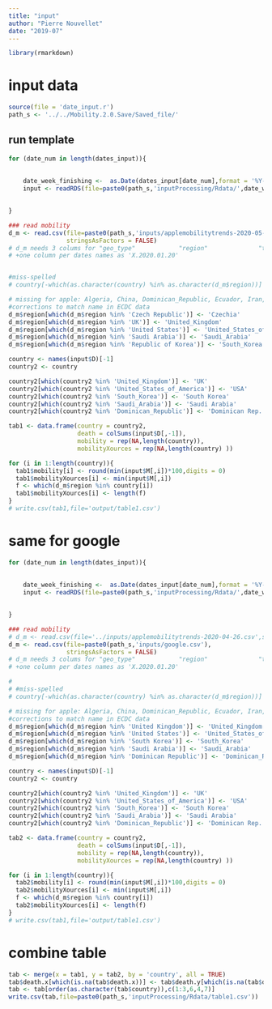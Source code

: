```yaml
---
title: "input"
author: "Pierre Nouvellet"
date: "2019-07"
---
```


```r
library(rmarkdown)

```

# input data

```r
source(file = 'date_input.r')
path_s <- '../../Mobility.2.0.Save/Saved_file/'

```
## run template

```r

for (date_num in length(dates_input)){
 
    
    date_week_finishing <-  as.Date(dates_input[date_num],format = '%Y-%m-%d')
    input <- readRDS(file=paste0(path_s,'inputProcessing/Rdata/',date_week_finishing,'_inputs_from_A.rds'))

   
}

### read mobility
d_m <- read.csv(file=paste0(path_s,'inputs/applemobilitytrends-2020-05-16.csv'),
                stringsAsFactors = FALSE)
# d_m needs 3 colums for "geo_type"            "region"              "transportation_type" 
# +one column per dates names as 'X.2020.01.20'


#miss-spelled
# country[-which(as.character(country) %in% as.character(d_m$region))]

# missing for apple: Algeria, China, Dominican_Republic, Ecuador, Iran, Peru, South_Korea, 
#corrections to match name in ECDC data
d_m$region[which(d_m$region %in% 'Czech Republic')] <- 'Czechia'
d_m$region[which(d_m$region %in% 'UK')] <- 'United_Kingdom'
d_m$region[which(d_m$region %in% 'United States')] <- 'United_States_of_America'
d_m$region[which(d_m$region %in% 'Saudi Arabia')] <- 'Saudi_Arabia'
d_m$region[which(d_m$region %in% 'Republic of Korea')] <- 'South_Korea'
```

```r

country <- names(input$D)[-1]
country2 <- country

country2[which(country2 %in% 'United_Kingdom')] <- 'UK'
country2[which(country2 %in% 'United_States_of_America')] <- 'USA'
country2[which(country2 %in% 'South_Korea')] <- 'South Korea'
country2[which(country2 %in% 'Saudi_Arabia')] <- 'Saudi Arabia'
country2[which(country2 %in% 'Dominican_Republic')] <- 'Dominican Rep.'

tab1 <- data.frame(country = country2,
                   death = colSums(input$D[,-1]),
                   mobility = rep(NA,length(country)),
                   mobilityXources = rep(NA,length(country) ))

for (i in 1:length(country)){
  tab1$mobility[i] <- round(min(input$M[,i])*100,digits = 0)
  tab1$mobilityXources[i] <- min(input$M[,i])
  f <- which(d_m$region %in% country[i])
  tab1$mobilityXources[i] <- length(f)
}
# write.csv(tab1,file='output/table1.csv')
```

# same for google

```r

for (date_num in length(dates_input)){
 
    
    date_week_finishing <-  as.Date(dates_input[date_num],format = '%Y-%m-%d')
    input <- readRDS(file=paste0(path_s,'inputProcessing/Rdata/',date_week_finishing,'_inputs_from_G.rds'))

   
}

### read mobility
# d_m <- read.csv(file='../inputs/applemobilitytrends-2020-04-26.csv',stringsAsFactors = FALSE)
d_m <- read.csv(file=paste0(path_s,'inputs/google.csv'),
                stringsAsFactors = FALSE)
# d_m needs 3 colums for "geo_type"            "region"              "transportation_type" 
# +one column per dates names as 'X.2020.01.20'

# 
# #miss-spelled
# country[-which(as.character(country) %in% as.character(d_m$region))]

# missing for apple: Algeria, China, Dominican_Republic, Ecuador, Iran, Peru, South_Korea, 
#corrections to match name in ECDC data
d_m$region[which(d_m$region %in% 'United Kingdom')] <- 'United_Kingdom'
d_m$region[which(d_m$region %in% 'United States')] <- 'United_States_of_America'
d_m$region[which(d_m$region %in% 'South Korea')] <- 'South_Korea'
d_m$region[which(d_m$region %in% 'Saudi Arabia')] <- 'Saudi_Arabia'
d_m$region[which(d_m$region %in% 'Dominican Republic')] <- 'Dominican_Republic'

```

```r

country <- names(input$D)[-1]
country2 <- country

country2[which(country2 %in% 'United_Kingdom')] <- 'UK'
country2[which(country2 %in% 'United_States_of_America')] <- 'USA'
country2[which(country2 %in% 'South_Korea')] <- 'South Korea'
country2[which(country2 %in% 'Saudi_Arabia')] <- 'Saudi Arabia'
country2[which(country2 %in% 'Dominican_Republic')] <- 'Dominican Rep.'

tab2 <- data.frame(country = country2,
                   death = colSums(input$D[,-1]),
                   mobility = rep(NA,length(country)),
                   mobilityXources = rep(NA,length(country) ))

for (i in 1:length(country)){
  tab2$mobility[i] <- round(min(input$M[,i])*100,digits = 0)
  tab2$mobilityXources[i] <- min(input$M[,i])
  f <- which(d_m$region %in% country[i])
  tab2$mobilityXources[i] <- length(f)
}
# write.csv(tab1,file='output/table1.csv')
```


# combine table

```r
tab <- merge(x = tab1, y = tab2, by = 'country', all = TRUE)
tab$death.x[which(is.na(tab$death.x))] <- tab$death.y[which(is.na(tab$death.x))]
tab <- tab[order(as.character(tab$country)),c(1:3,6,4,7)]
write.csv(tab,file=paste0(path_s,'inputProcessing/Rdata/table1.csv'))

```

